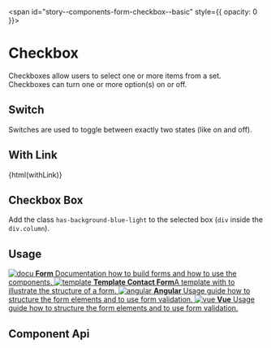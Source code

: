 
<span id="story--components-form-checkbox--basic" style={{ opacity: 0 }}></span>

# Checkbox

Checkboxes allow users to select one or more items from a set. Checkboxes can turn one or more option(s) on or off.

<Canvas>
  <Story id="components-form-checkbox--basic" />
</Canvas>

## Switch

Switches are used to toggle between exactly two states (like on and off).

<Canvas>
  <Story id="components-form-checkbox--switch" />
</Canvas>

## With Link

<Canvas mdxSource={withLink}>
  <bal-doc-app>{html(withLink)}</bal-doc-app>
</Canvas>

## Checkbox Box

Add the class `has-background-blue-light` to the selected box (`div` inside the `div.column`).

<Canvas>
  <Story id="components-form-checkbox--box" />
</Canvas>

## Usage


<div className="link-list">
  <a className="link-item" href="?path=/docs/design-form--page">
    <img src={IconDocument} alt="docu" />
    <span>
      <strong>Form</strong>
      Documentation how to build forms and how to use the components.
    </span>
  </a>
  <a className="link-item" href="?path=/story/design-common-templates--contact-form">
    <img src={IconAccount} alt="template" />
    <span>
      <strong>Template Contact Form</strong>A template with to illustrate the structure of a form.
    </span>
  </a>
  <a className="link-item" href="?path=/docs/getting-started-angular-usage-of-form-validation--page">
    <img src={AngularLogo} alt="angular" />
    <span>
      <strong>Angular</strong>
      Usage guide how to structure the form elements and to use form validation.
    </span>
  </a>
  <a className="link-item" href="?path=/docs/getting-started-vue-usage-of-form-validation--page">
    <img src={VueLogo} alt="vue" />
    <span>
      <strong>Vue</strong>
      Usage guide how to structure the form elements and to use form validation.
    </span>
  </a>
</div>

## Component Api

<Description markdown={readme} />

<br />


<Description markdown={testing} />


<Description markdown={github} />
